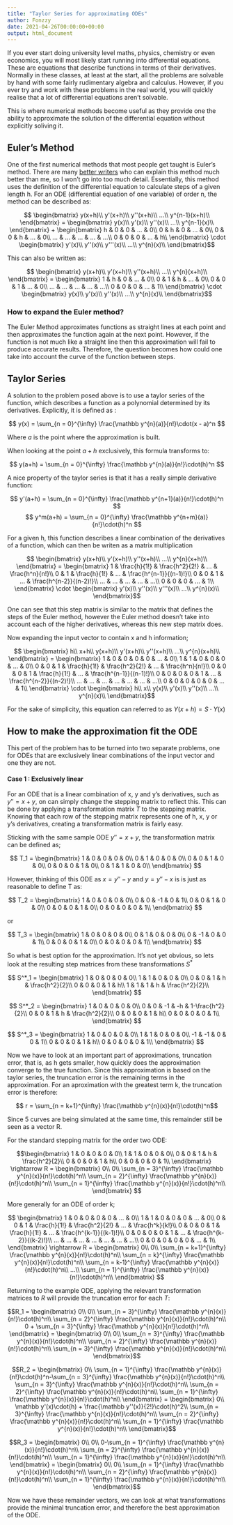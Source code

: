 ```yaml
---
title: "Taylor Series for approximating ODEs"
author: Fonzzy
date: 2021-04-26T00:00:00+00:00
output: html_document
---
```


If you ever start doing university level maths, physics, chemistry or even economics, you will most likely start running into differential equations. These are equations that describe functions in terms of their derivatives. Normally in these classes, at least at the start, all the problems are solvable by hand with some fairly rudimentary algebra and calculus. However, if you ever try and work with these problems in the real world, you will quickly realise that a lot of differential equations aren't solvable.

This is where numerical methods become useful as they provide one the ability to approximate the solution of the differential equation without explicitly soliving it.

## Euler's Method
One of the first numerical methods that most people get taught is Euler's method. There are many [better writers](https://tutorial.math.lamar.edu/classes/de/eulersmethod.aspx) who can explain this method much better than me, so I won't go into too much detail. Essentially, this method uses the definition of the differential equation to calculate steps of a given length h. For an ODE (differential equation of one variable) of order n, the method can be described as:

$$ \begin{bmatrix}
y(x+h)\\
y'(x+h)\\
y''(x+h)\\
...\\
y^{n-1}(x+h)\\
\end{bmatrix} = \begin{bmatrix}
y(x)\\
y'(x)\\
y''(x)\\
...\\
y^{n-1}(x)\\
\end{bmatrix} + \begin{bmatrix}
h & 0 & 0 &  ... & 0\\
0 & h & 0 &  ... & 0\\
0 & 0 & h &  ... & 0\\
... & ... & ... &  ... & ...\\
0 & 0 & 0 &  ... & h\\
\end{bmatrix} \cdot \begin{bmatrix}
y'(x)\\
y''(x)\\
y'''(x)\\
...\\
y^{n}(x)\\
\end{bmatrix}$$

This can also be written as:

$$ \begin{bmatrix}
y(x+h)\\
y'(x+h)\\
y''(x+h)\\
...\\
y^{n}(x+h)\\
\end{bmatrix} = \begin{bmatrix}
1 & h & 0 &  ... & 0\\
0 & 1 & h &  ... & 0\\
0 & 0 & 1 &  ... & 0\\
... & ... & ... &  ... & ...\\
0 & 0 & 0 &  ... & 1\\
\end{bmatrix} \cdot \begin{bmatrix}
y(x)\\
y'(x)\\
y''(x)\\
...\\
y^{n}(x)\\
\end{bmatrix}$$


### How to expand the Euler method?
The Euler Method approximates functions as straight lines at each point and then approximates the function again at the next point. However, if the function is not much like a straight line then this approximation will fail to produce accurate results. Therefore, the question becomes how could one take into account the curve of the function between steps.

## Taylor Series
A solution to the problem posed above is to use a taylor series of the function, which describes a function as a polynomial determined by its derivatives. Explicitly, it is defined as :

$$ y(x) =  \sum_{n = 0}^{\infty}  \frac{\mathbb y^{n}(a)}{n!}\cdot(x - a)^n $$

Where $a$ is the point where the approximation is built.


When looking at the point $a + h$ exclusively, this formula transforms to:

$$ y(a+h) = \sum_{n = 0}^{\infty}  \frac{\mathbb y^{n}(a)}{n!}\cdot(h)^n $$


A nice property of the taylor series is that it has a really simple derivative function:

$$ y'(a+h) = \sum_{n = 0}^{\infty}  \frac{\mathbb y^{n+1}(a)}{n!}\cdot(h)^n $$
$$ y^m(a+h) = \sum_{n = 0}^{\infty}  \frac{\mathbb y^{n+m}(a)}{n!}\cdot(h)^n $$

For a given h, this function describes a linear combination of the derivatives of a function, which can then be writen as a matrix multiplication

$$ \begin{bmatrix}
y(x+h)\\
y'(x+h)\\
y''(x+h)\\
...\\
y^{n}(x+h)\\
\end{bmatrix} = \begin{bmatrix}
1 & \frac{h}{1!} & \frac{h^2}{2!} &  ... & \frac{h^n}{n!}\\
0 & 1 & \frac{h}{1!} &  ... & \frac{h^{n-1}}{(n-1)!}\\
0 & 0 & 1 &  ... & \frac{h^{n-2}}{(n-2)!}\\
... & ... & ... &  ... & ...\\
0 & 0 & 0 &  ... & 1\\
\end{bmatrix} \cdot \begin{bmatrix}
y'(x)\\
y''(x)\\
y'''(x)\\
...\\
y^{n}(x)\\
\end{bmatrix}$$

One can see that this step matrix is similar to the matrix that defines the steps of the Euler method, however the Euler method doesn't take into account each of the higher derivatives, whereas this new step matrix does.

Now expanding the input vector to contain x and h information;

$$ \begin{bmatrix}
h\\
x+h\\
y(x+h)\\
y'(x+h)\\
y''(x+h)\\
...\\
y^{n}(x+h)\\
\end{bmatrix} = \begin{bmatrix}
1 & 0 & 0 & 0 & 0 &  ... & 0\\
1 & 1 & 0 & 0 & 0 &  ... & 0\\
0 & 0 & 1 & \frac{h}{1!} & \frac{h^2}{2!} &  ... & \frac{h^n}{n!}\\
0 & 0 & 0 & 1 & \frac{h}{1!} &  ... & \frac{h^{n-1}}{(n-1)!}\\
0 & 0 & 0 & 0 & 1 &  ... & \frac{h^{n-2}}{(n-2)!}\\
... & ... & ... & ... & ... &  ... & ...\\
0 & 0 & 0 & 0 & 0 &  ... & 1\\
\end{bmatrix} \cdot \begin{bmatrix}
h\\
x\\
y(x)\\
y'(x)\\
y''(x)\\
...\\
y^{n}(x)\\
\end{bmatrix}$$

For the sake of simplicity, this equation can referred to as $Y(x+h) = S \cdot Y(x)$

## How to make the approximation fit the ODE
This pert of the problem has to be turned into two separate problems, one for ODEs that are exclusively linear combinations of the input vector and one they are not.

#### Case 1 : Exclusively linear

For an ODE that is a linear combination of x, y and y's derivatives, such as $y''=x+y$, on can simply change the stepping matrix to reflect this. This can be done by applying a transformation matrix $T$ to the stepping matrix. Knowing that each row of the stepping matrix represents  one of h, x, y or y's derivatives, creating a transformation matrix is fairly easy.

Sticking with the same sample ODE $y''=x+y$, the transformation matrix can be defined as;

$$
T_1 = \begin{bmatrix}
1 & 0 & 0 & 0 & 0\\
0 & 1 & 0 & 0 & 0\\
0 & 0 & 1 & 0 & 0\\
0 & 0 & 0 & 1 & 0\\
0 & 1 & 1 & 0 & 0\\
\end{bmatrix}
$$

However, thinking of this ODE as $x = y'' - y$  and $y = y'' - x$ is is just as reasonable to define T as:

$$
T_2 = \begin{bmatrix}
1 & 0 & 0 & 0 & 0\\
0 & 0 & -1 & 0 & 1\\
0 & 0 & 1 & 0 & 0\\
0 & 0 & 0 & 1 & 0\\
0 & 0 & 0 & 0 & 1\\
\end{bmatrix}
$$

or

$$
T_3 = \begin{bmatrix}
1 & 0 & 0 & 0 & 0\\
0 & 1 & 0 & 0 & 0\\
0 & -1 & 0 & 0 & 1\\
0 & 0 & 0 & 1 & 0\\
0 & 0 & 0 & 0 & 1\\
\end{bmatrix}
$$

So what is best option for the approximation. It's not yet obvious, so lets look at the resulting step matrices from these transformations $S^*$

$$
S^*_1 = \begin{bmatrix}
1 & 0 & 0 & 0 & 0\\
1 & 1 & 0 & 0 & 0\\
0 & 0 & 1 & h & \frac{h^2}{2}\\
0 & 0 & 0 & 1 & h\\
1 & 1 & 1 & h & \frac{h^2}{2}\\
\end{bmatrix}
$$

$$
S^*_2 = \begin{bmatrix}
1 & 0 & 0 & 0 & 0\\
0 & 0 &  -1 & -h & 1-\frac{h^2}{2}\\
0 & 0 & 1 & h & \frac{h^2}{2}\\
0 & 0 & 0 & 1 & h\\
0 & 0 & 0 & 0 & 1\\
\end{bmatrix}
$$

$$
S^*_3 = \begin{bmatrix}
1 & 0 & 0 & 0 & 0\\
1 & 1 & 0 & 0 & 0\\
-1 & -1 & 0 & 0 & 1\\
0 & 0 & 0 & 1 & h\\
0 & 0 & 0 & 0 & 1\\
\end{bmatrix}
$$

Now we have to look at an important part of approximations, truncation error, that is, as h gets smaller, how quickly does the approximation converge to the true function. Since this approximation is based on the taylor series, the truncation error is the remaining terms in the approximation. For an aproximation with the greatest term k, the truncation error is therefore:

$$ r = \sum_{n = k+1}^{\infty}  \frac{\mathbb y^{n}(x)}{n!}\cdot(h)^n$$

Since 5 curves are being simulated at the same time, this remainder still be seen as a vector R.

For the standard stepping matrix for the order two ODE:

$$\begin{bmatrix}
1 & 0 & 0 & 0 & 0\\
1 & 1 & 0 & 0 & 0\\
0 & 0 & 1 & h & \frac{h^2}{2}\\
0 & 0 & 0 & 1 & h\\
0 & 0 & 0 & 0 & 1\\
\end{bmatrix} \rightarrow R =  \begin{bmatrix}
0\\
0\\
\sum_{n = 3}^{\infty}  \frac{\mathbb y^{n}(x)}{n!}\cdot(h)^n\\
\sum_{n = 2}^{\infty}  \frac{\mathbb y^{n}(x)}{n!}\cdot(h)^n\\
\sum_{n = 1}^{\infty}  \frac{\mathbb y^{n}(x)}{n!}\cdot(h)^n\\
\end{bmatrix}
$$

More generally for an ODE of order k;

$$
\begin{bmatrix}
1 & 0 & 0 & 0 & 0 &  ... & 0\\
1 & 1 & 0 & 0 & 0 &  ... & 0\\
0 & 0 & 1 & \frac{h}{1!} & \frac{h^2}{2!} &  ... & \frac{h^k}{k!}\\
0 & 0 & 0 & 1 & \frac{h}{1!} &  ... & \frac{h^{k-1}}{(k-1)!}\\
0 & 0 & 0 & 0 & 1 &  ... & \frac{h^{k-2}}{(k-2)!}\\
... & ... & ... & ... & ... &  ... & ...\\
0 & 0 & 0 & 0 & 0 &  ... & 1\\
\end{bmatrix}
\rightarrow R =  \begin{bmatrix}
0\\
0\\
\sum_{n = k+1}^{\infty}  \frac{\mathbb y^{n}(x)}{n!}\cdot(h)^n\\
\sum_{n = k}^{\infty}  \frac{\mathbb y^{n}(x)}{n!}\cdot(h)^n\\
\sum_{n = k-1}^{\infty}  \frac{\mathbb y^{n}(x)}{n!}\cdot(h)^n\\
...\\
\sum_{n = 1}^{\infty}  \frac{\mathbb y^{n}(x)}{n!}\cdot(h)^n\\
\end{bmatrix}
$$




Returning to the example ODE, applying the relevant transformation matrices to $R$ will provide the truncation error for each $T$:

$$R_1 = \begin{bmatrix}
0\\
0\\
\sum_{n = 3}^{\infty}  \frac{\mathbb y^{n}(x)}{n!}\cdot(h)^n\\
\sum_{n = 2}^{\infty}  \frac{\mathbb y^{n}(x)}{n!}\cdot(h)^n\\
 0 + \sum_{n = 3}^{\infty}  \frac{\mathbb y^{n}(x)}{n!}\cdot(h)^n\\
\end{bmatrix}
=
\begin{bmatrix}
0\\
0\\
\sum_{n = 3}^{\infty}  \frac{\mathbb y^{n}(x)}{n!}\cdot(h)^n\\
\sum_{n = 2}^{\infty}  \frac{\mathbb y^{n}(x)}{n!}\cdot(h)^n\\
\sum_{n = 3}^{\infty}  \frac{\mathbb y^{n}(x)}{n!}\cdot(h)^n\\
\end{bmatrix}$$

$$R_2 = \begin{bmatrix}
0\\
\sum_{n = 1}^{\infty}  \frac{\mathbb y^{n}(x)}{n!}\cdot(h)^n-\sum_{n = 3}^{\infty}  \frac{\mathbb y^{n}(x)}{n!}\cdot(h)^n\\
\sum_{n = 3}^{\infty}  \frac{\mathbb y^{n}(x)}{n!}\cdot(h)^n\\
\sum_{n = 2}^{\infty}  \frac{\mathbb y^{n}(x)}{n!}\cdot(h)^n\\
\sum_{n = 1}^{\infty}  \frac{\mathbb y^{n}(x)}{n!}\cdot(h)^n\\
\end{bmatrix}
=
\begin{bmatrix}
0\\
\mathbb y'(x)\cdot(h) + \frac{\mathbb y''(x)}{2!}\cdot(h)^2\\
\sum_{n = 3}^{\infty}  \frac{\mathbb y^{n}(x)}{n!}\cdot(h)^n\\
\sum_{n = 2}^{\infty}  \frac{\mathbb y^{n}(x)}{n!}\cdot(h)^n\\
\sum_{n = 1}^{\infty}  \frac{\mathbb y^{n}(x)}{n!}\cdot(h)^n\\
\end{bmatrix}$$


$$R_3 = \begin{bmatrix}
0\\
0\\
0-\sum_{n = 1}^{\infty}  \frac{\mathbb y^{n}(x)}{n!}\cdot(h)^n\\
\sum_{n = 2}^{\infty}  \frac{\mathbb y^{n}(x)}{n!}\cdot(h)^n\\
\sum_{n = 1}^{\infty}  \frac{\mathbb y^{n}(x)}{n!}\cdot(h)^n\\
\end{bmatrix}
=
\begin{bmatrix}
0\\
0\\
\sum_{n = 1}^{\infty}  \frac{\mathbb y^{n}(x)}{n!}\cdot(h)^n\\
\sum_{n = 2}^{\infty}  \frac{\mathbb y^{n}(x)}{n!}\cdot(h)^n\\
\sum_{n = 1}^{\infty}  \frac{\mathbb y^{n}(x)}{n!}\cdot(h)^n\\
\end{bmatrix}$$

Now we have these remainder vectors, we can look at what transformations provide the minimal truncation error, and therefore the best approximation of the ODE.



